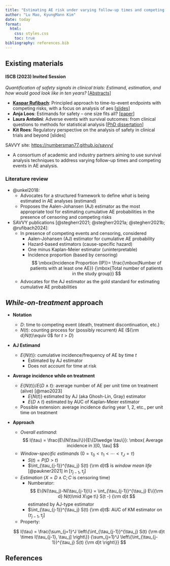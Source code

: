 ```yaml
---
title: "Estimating AE risk under varying follow-up times and competing risks"
author: "Lu Mao, KyungMann Kim"
date: today
format: 
  html:
    css: styles.css
    toc: true
bibliography: references.bib
---
```


## Existing materials

#### ISCB (2023) Invited Session

*Quantification of safety signals in clinical trials: Estimand, estimation, and how would good look like in ten years?* \[[Abstracts](References/abstracts.pdf){target="_blank"}\]

-   [**Kaspar Rufibach**](https://numbersman77.github.io/kasparrufibach/){target="_blank"}: Principled approach to time-to-event endpoints with competing risks, with a focus on analysis of aes \[[slides](References/Rufibach_slides_2023.pdf){target="_blank"}\]
-   **Anja Loos**: Estimands for safety – one size fits all? \[[paper](References/Unkel%20et%20al%20(2019)%20-%20Pharm%20Statist.pdf){target="_blank"}\]
-   **Laura Antolini**: Adverse events with survival outcomes: from clinical questions to methods for statistical analysis \[[PhD dissertation](References/ELENA_phd.pdf){target="_blank"}\]
-   **Kit Roes**: Regulatory perspective on the analysis of safety in clinical trials and beyond \[slides\]

SAVVY site: [https://numbersman77.github.io/savvy/](https://numbersman77.github.io/savvy/){target="_blank"}

-   A consortium of academic and industry partners aiming to use survival analysis techniques to address varying follow-up times and competing events in AE analysis.

### Literature review

-   @unkel2018:
    -   Advocates for a structured framework to define *what* is being estimated in AE analyses (estimand)
    -   Proposes the Aalen-Johansen (AJ) estimator as the most appropriate tool for estimating cumulative AE probabilities in the presence of censoring and competing risks
-   SAVVY publications [@stegherr2021; @stegherr2021a; @stegherr2021b; @rufibach2024]:
    -   In presence of competing events and censoring, considered
        -   Aalen-Johansen (AJ) estimator for cumulative AE probability
        -   Hazard-based estimators (cause-specific hazard)
        -   One minus Kaplan-Meier estimator (uninterpretable)
        -   Incidence proportion (based by censoring) $$
            \mbox{Incidence Proportion (IP)}= \frac{\mbox{Number of patients with at least one AE}}
            {\mbox{Total number of patients in the study group}}
            $$
    -   Advocates for the AJ estimator as the gold standard for estimating cumulative AE probabilities

## *While-on-treatment* approach

-   **Notation**

    -   $D$: time to competing event (death, treatment discontinuation, etc.)
    -   $N(t)$: counting process for (possibly recurrent) AE (${\rm d}N(t)\equiv 0$ for $t>D$)

-   **AJ Estimand**

    -   $E\{N(t)\}$: cumulative incidence/frequency of AE by time $t$
        -   Estimated by AJ estimator
        -   Does not account for time at risk

-   **Average incidence while on treatment**

    -   $E\{N(t)\}/E\{D\wedge t\}$: average number of AE per unit time on treatment (alive) [@mao2023]
        -   $E\{N(t)\}$ estimated by AJ (aka Ghosh-Lin, Gray) estimator
        -   $E\{D\wedge t\}$ estimated by AUC of Kaplan-Meier estimator
    -   Possible extension: average incidence during year 1, 2, etc., per unit time on treatment

-   **Approach**

    -   *Overall estimand*: $$
        l(\tau) = \frac{E\{N(\tau)\}}{E\{D\wedge \tau\}}: \mbox{ Average incidence in }[0, \tau] 
        $$
    -   *Window-specific estimands* $(0=\tau_0<\tau_1<\cdots<\tau_J = \tau)$ \begin{align}
           l(\tau_{j-1}, \tau_j] &= \frac{\mbox{Average number of AE in $[\tau_{j-1}, \tau_j]$}}{\mbox{Average time on treatment in $[\tau_{j-1}, \tau_j]$}}\\
           & = \frac{E\{N(\tau_j)-N(\tau_{j-1})\}}{E\{D\wedge \tau_j - D\wedge \tau_{j-1}\}}\\
           & = \frac{E\{N(\tau_j)-N(\tau_{j-1})\}}{\int_{\tau_{j-1}}^{\tau_j} S(t) {\rm d}t}
        \end{align}
        -   $S(t) = P(D > t)$
        -   $\int_{\tau_{j-1}}^{\tau_j} S(t) {\rm d}t$ is *window mean life* [@paukner2021] in $[\tau_{j-1}, \tau_j]$
    -   *Estimation* $(X=D\wedge C; C \mbox{ is censoring time})$
        -   Numberator: 
        $$
            E\{N(\tau_j)-N(\tau_{j-1})\} = \int_{\tau_{j-1}}^{\tau_j} E\{{\rm d} N(t)\mid X\ge t\} S(t -) {\rm d}t
            $$ 
            estimated by AJ-type estimator
        -   $\int_{\tau_{j-1}}^{\tau_j} S(t) {\rm d}t$: AUC of KM estimator on $(\tau_{j-1}, \tau_j]$
    -   Property:

    $$
      l(\tau) =  \frac{\sum_{j=1}^J \left\{\int_{\tau_{j-1}}^{\tau_j} S(t) {\rm d}t \times l(\tau_{j-1}, \tau_j] \right\}}
      {\sum_{j=1}^J \left\{\int_{\tau_{j-1}}^{\tau_j} S(t) {\rm d}t \right\}}
        $$

## References
